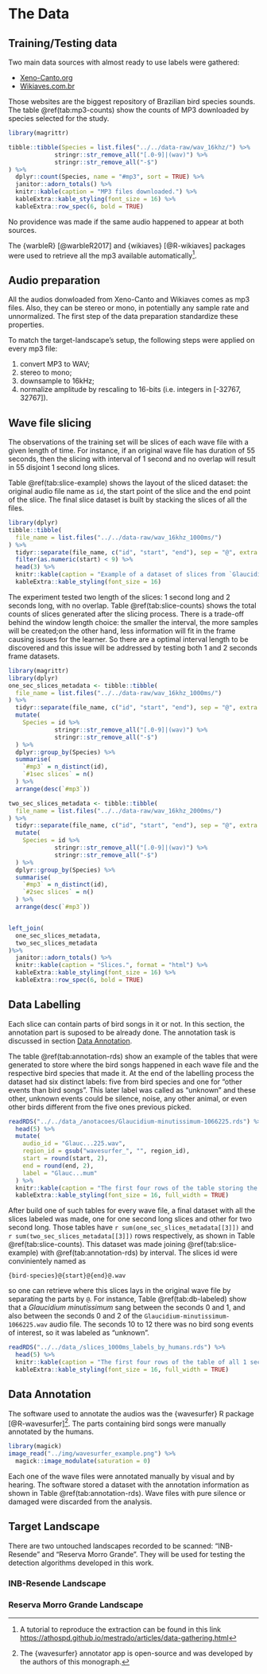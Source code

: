 # The Data {.chapter}

## Training/Testing data

Two main data sources with almost ready to use labels were gathered:

- [Xeno-Canto.org](Xeno-Canto.org)
- [Wikiaves.com.br](https://www.wikiaves.com.br/)

Those websites are the biggest repository of Brazilian bird species sounds. The table \@ref(tab:mp3-counts) show the counts of MP3 downloaded by species selected for the study.



```r
library(magrittr)

tibble::tibble(Species = list.files("../../data-raw/wav_16khz/") %>%
             stringr::str_remove_all("[.0-9]|(wav)") %>%
             stringr::str_remove_all("-$")
) %>%
  dplyr::count(Species, name = "#mp3", sort = TRUE) %>%
  janitor::adorn_totals() %>%
  knitr::kable(caption = "MP3 files downloaded.") %>%
  kableExtra::kable_styling(font_size = 16) %>%
  kableExtra::row_spec(6, bold = TRUE)
```


No providence was made if the same audio happened to appear at both sources.

The {warbleR} [@warbleR2017] and {wikiaves} [@R-wikiaves] packages were used to retrieve all the mp3 available automatically^[A tutorial to reproduce the extraction can be found in this link [https://athospd.github.io/mestrado/articles/data-gathering.html]()].

## Audio preparation

All the audios donwloaded from Xeno-Canto and Wikiaves comes as mp3 files. Also, they can be stereo or mono, in potentially any sample rate and unnormalized. The first step of the data preparation standardize these properties.

To match the target-landscape's setup, the following steps were applied on every mp3 file:

1) convert MP3 to WAV;
2) stereo to mono;
3) downsample to 16kHz;
4) normalize amplitude by rescaling to 16-bits (i.e. integers in [-32767, 32767]).


## Wave file slicing

The observations of the training set will be slices of each wave file with a given length of time. For instance, if an original wave file has duration of 55 seconds, then the slicing with interval of 1 second and no overlap will result in 55 disjoint 1 second long slices.

Table \@ref(tab:slice-example) shows the layout of the sliced dataset: the original audio file name as `id`, the start point of the slice and the end point of the slice. The final slice dataset is built by stacking the slices of all the files. 

```r
library(dplyr)
tibble::tibble(
  file_name = list.files("../../data-raw/wav_16khz_1000ms/")
) %>%
  tidyr::separate(file_name, c("id", "start", "end"), sep = "@", extra = "drop") %>%
  filter(as.numeric(start) < 9) %>%
  head(3) %>%
  knitr::kable(caption = "Example of a dataset of slices from `Glaucidium-minutissimum-1066225.wav` audio file.", align = "lcc") %>%
  kableExtra::kable_styling(font_size = 16)
```

The experiment tested two length of the slices: 1 second long and 2 seconds long, with no overlap. Table \@ref(tab:slice-counts) shows the total counts of slices generated after the slicing process. There is a trade-off behind the window length choice: the smaller the interval, the more samples will be created;on the other hand, less information will fit in the frame causing issues for the learner. So there are a optimal interval length to be discovered and this issue will be addressed by testing both 1 and 2 seconds frame datasets.

```r
library(magrittr)
library(dplyr)
one_sec_slices_metadata <- tibble::tibble(
  file_name = list.files("../../data-raw/wav_16khz_1000ms/")
) %>%
  tidyr::separate(file_name, c("id", "start", "end"), sep = "@", extra = "drop") %>%
  mutate(
    Species = id %>%
             stringr::str_remove_all("[.0-9]|(wav)") %>%
             stringr::str_remove_all("-$")
  ) %>%
  dplyr::group_by(Species) %>%
  summarise(
    `#mp3` = n_distinct(id),
    `#1sec slices` = n()
  ) %>%
  arrange(desc(`#mp3`)) 

two_sec_slices_metadata <- tibble::tibble(
  file_name = list.files("../../data-raw/wav_16khz_2000ms/")
) %>%
  tidyr::separate(file_name, c("id", "start", "end"), sep = "@", extra = "drop") %>%
  mutate(
    Species = id %>%
             stringr::str_remove_all("[.0-9]|(wav)") %>%
             stringr::str_remove_all("-$")
  ) %>%
  dplyr::group_by(Species) %>%
  summarise(
    `#mp3` = n_distinct(id),
    `#2sec slices` = n()
  ) %>%
  arrange(desc(`#mp3`)) 


left_join(
  one_sec_slices_metadata,
  two_sec_slices_metadata
)%>%
  janitor::adorn_totals() %>%
  knitr::kable(caption = "Slices.", format = "html") %>%
  kableExtra::kable_styling(font_size = 16) %>%
  kableExtra::row_spec(6, bold = TRUE)
```

## Data Labelling

Each slice can contain parts of bird songs in it or not. In this section, the annotation part is suposed to be already done. The annotation task is discussed in section [Data Annotation](#data-annotation).

The table \@ref(tab:annotation-rds) show an example of the tables that were generated to store where the bird songs happened in each wave file and the respective bird species that made it. At the end of the labelling process the dataset had six distinct labels: five from bird species and one for "other events than bird songs". This later label was called as "unknown" and these other, unknown events could be silence, noise, any other animal, or even other birds different from the five ones previous picked.

```r
readRDS("../../data_/anotacoes/Glaucidium-minutissimum-1066225.rds") %>%
  head(5) %>%
  mutate(
    audio_id = "Glauc...225.wav",
    region_id = gsub("wavesurfer_", "", region_id),
    start = round(start, 2),
    end = round(end, 2),
    label = "Glauc...mum"
  ) %>%
  knitr::kable(caption = "The first four rows of the table storing the moments where the bird songs happen inside the `Glaucidium-minutissimum-1066225.wav` audio file along with the respective bird species label.") %>%
  kableExtra::kable_styling(font_size = 16, full_width = TRUE)
```

After build one of such tables for every wave file, a final dataset with all the slices labeled was made, one for one second long slices and other for two second long. Those tables have `r sum(one_sec_slices_metadata[[3]])` and `r sum(two_sec_slices_metadata[[3]])` rows respectively, as shown in Table \@ref(tab:slice-counts). This dataset was made joining \@ref(tab:slice-example) with \@ref(tab:annotation-rds) by interval. The slices id were convinientely named as 

`{bird-species}@{start}@{end}@.wav` 

so one can retrieve where this slices lays in the original wave file by separating the parts by `@`. For instance, Table \@ref(tab:db-labeled) show that a *Glaucidium minutissimum* sang between the seconds 0 and 1, and also between the seconds 0 and 2 of the `Glaucidium-minutissimum-1066225.wav` audio file. The seconds 10 to 12 there was no bird song events of interest, so it was labeled as "unknown".

```r
readRDS("../../data_/slices_1000ms_labels_by_humans.rds") %>%
  head(5) %>%
  knitr::kable(caption = "The first four rows of the table of all 1 second slices along with the bird species label.") %>%
  kableExtra::kable_styling(font_size = 16, full_width = TRUE)
```


## Data Annotation {#data-annotation}

The software used to annotate the audios was the {wavesurfer} R package [@R-wavesurfer]^[The {wavesurfer} annotator app is open-source and was developed by the authors of this monograph.]. The parts containing bird songs were manually annotated by the humans.

```r
library(magick)
image_read("../img/wavesurfer_example.png") %>%
  magick::image_modulate(saturation = 0)
```

Each one of the wave files were annotated manually by visual and by hearing. The software stored a dataset with the annotation information as shown in Table \@ref(tab:annotation-rds). Wave files with pure silence or damaged were discarded from the analysis.


## Target Landscape

There are two untouched landscapes recorded to be scanned: "INB-Resende" and "Reserva Morro Grande". They will be used for testing the detection algorithms developed in this work.

### INB-Resende Landscape

### Reserva Morro Grande Landscape

